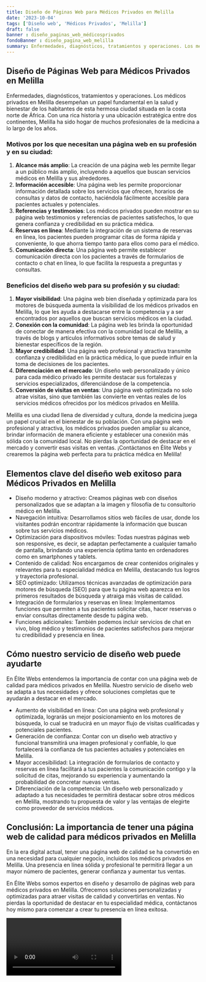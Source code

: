 ```yaml
---
title: Diseño de Páginas Web para Médicos Privados en Melilla
date: '2023-10-04'
tags: ['Diseño web', 'Médicos Privados', 'Melilla']
draft: false
banner : diseño_paginas_web_médicosprivados
fondoBanner : diseño_pagina_web_melilla
summary: Enfermedades, diagnósticos, tratamientos y operaciones. Los médicos privados en Melilla desempeñan un papel fundamental en la salud y bienestar de los habitantes de esta hermosa ciudad situada en la costa norte de África. Con una rica historia y una ubicación estratégica entre dos continentes, Melilla ha sido hogar de muchos profesionales de la medicina a lo largo de los años.
---
```


## Diseño de Páginas Web para Médicos Privados en Melilla

Enfermedades, diagnósticos, tratamientos y operaciones. Los médicos privados en Melilla desempeñan un papel fundamental en la salud y bienestar de los habitantes de esta hermosa ciudad situada en la costa norte de África. Con una rica historia y una ubicación estratégica entre dos continentes, Melilla ha sido hogar de muchos profesionales de la medicina a lo largo de los años.

### Motivos por los que necesitan una página web en su profesión y en su ciudad:
1. **Alcance más amplio**: La creación de una página web les permite llegar a un público más amplio, incluyendo a aquellos que buscan servicios médicos en Melilla y sus alrededores.
2. **Información accesible**: Una página web les permite proporcionar información detallada sobre los servicios que ofrecen, horarios de consultas y datos de contacto, haciéndola fácilmente accesible para pacientes actuales y potenciales.
3. **Referencias y testimonios**: Los médicos privados pueden mostrar en su página web testimonios y referencias de pacientes satisfechos, lo que genera confianza y credibilidad en su práctica médica.
4. **Reservas en línea**: Mediante la integración de un sistema de reservas en línea, los pacientes pueden programar citas de forma rápida y conveniente, lo que ahorra tiempo tanto para ellos como para el médico.
5. **Comunicación directa**: Una página web permite establecer comunicación directa con los pacientes a través de formularios de contacto o chat en línea, lo que facilita la respuesta a preguntas y consultas.

### Beneficios del diseño web para su profesión y su ciudad:
1. **Mayor visibilidad**: Una página web bien diseñada y optimizada para los motores de búsqueda aumenta la visibilidad de los médicos privados en Melilla, lo que les ayuda a destacarse entre la competencia y a ser encontrados por aquellos que buscan servicios médicos en la ciudad.
2. **Conexión con la comunidad**: La página web les brinda la oportunidad de conectar de manera efectiva con la comunidad local de Melilla, a través de blogs y artículos informativos sobre temas de salud y bienestar específicos de la región.
3. **Mayor credibilidad**: Una página web profesional y atractiva transmite confianza y credibilidad en la práctica médica, lo que puede influir en la toma de decisiones de los pacientes.
4. **Diferenciación en el mercado**: Un diseño web personalizado y único para cada médico privado les permite destacar sus fortalezas y servicios especializados, diferenciándose de la competencia.
5. **Conversión de visitas en ventas**: Una página web optimizada no solo atrae visitas, sino que también las convierte en ventas reales de los servicios médicos ofrecidos por los médicos privados en Melilla.

Melilla es una ciudad llena de diversidad y cultura, donde la medicina juega un papel crucial en el bienestar de su población. Con una página web profesional y atractiva, los médicos privados pueden ampliar su alcance, brindar información de manera eficiente y establecer una conexión más sólida con la comunidad local. No pierdas la oportunidad de destacar en el mercado y convertir esas visitas en ventas. ¡Contáctanos en Élite Webs y crearemos la página web perfecta para tu práctica médica en Melilla!

<GifSeo />

<Cta />

## Elementos clave del diseño web exitoso para Médicos Privados en Melilla

- Diseño moderno y atractivo: Creamos páginas web con diseños personalizados que se adaptan a la imagen y filosofía de tu consultorio médico en Melilla.
- Navegación intuitiva: Desarrollamos sitios web fáciles de usar, donde los visitantes podrán encontrar rápidamente la información que buscan sobre tus servicios médicos.
- Optimización para dispositivos móviles: Todas nuestras páginas web son responsive, es decir, se adaptan perfectamente a cualquier tamaño de pantalla, brindando una experiencia óptima tanto en ordenadores como en smartphones y tablets.
- Contenido de calidad: Nos encargamos de crear contenidos originales y relevantes para tu especialidad médica en Melilla, destacando tus logros y trayectoria profesional.
- SEO optimizado: Utilizamos técnicas avanzadas de optimización para motores de búsqueda (SEO) para que tu página web aparezca en los primeros resultados de búsqueda y atraiga más visitas de calidad.
- Integración de formularios y reservas en línea: Implementamos funciones que permiten a tus pacientes solicitar citas, hacer reservas o enviar consultas directamente desde tu página web.
- Funciones adicionales: También podemos incluir servicios de chat en vivo, blog médico y testimonios de pacientes satisfechos para mejorar tu credibilidad y presencia en línea.

## Cómo nuestro servicio de diseño web puede ayudarte

En Élite Webs entendemos la importancia de contar con una página web de calidad para médicos privados en Melilla. Nuestro servicio de diseño web se adapta a tus necesidades y ofrece soluciones completas que te ayudarán a destacar en el mercado. 

- Aumento de visibilidad en línea: Con una página web profesional y optimizada, lograrás un mejor posicionamiento en los motores de búsqueda, lo cual se traducirá en un mayor flujo de visitas cualificadas y potenciales pacientes.
- Generación de confianza: Contar con un diseño web atractivo y funcional transmitirá una imagen profesional y confiable, lo que fortalecerá la confianza de tus pacientes actuales y potenciales en Melilla.
- Mayor accesibilidad: La integración de formularios de contacto y reservas en línea facilitará a tus pacientes la comunicación contigo y la solicitud de citas, mejorando su experiencia y aumentando la probabilidad de concretar nuevas ventas.
- Diferenciación de la competencia: Un diseño web personalizado y adaptado a tus necesidades te permitirá destacar sobre otros médicos en Melilla, mostrando tu propuesta de valor y las ventajas de elegirte como proveedor de servicios médicos.

## Conclusión: La importancia de tener una página web de calidad para médicos privados en Melilla

En la era digital actual, tener una página web de calidad se ha convertido en una necesidad para cualquier negocio, incluidos los médicos privados en Melilla. Una presencia en línea sólida y profesional te permitirá llegar a un mayor número de pacientes, generar confianza y aumentar tus ventas.

En Élite Webs somos expertos en diseño y desarrollo de páginas web para médicos privados en Melilla. Ofrecemos soluciones personalizadas y optimizadas para atraer visitas de calidad y convertirlas en ventas. No pierdas la oportunidad de destacar en tu especialidad médica, contáctanos hoy mismo para comenzar a crear tu presencia en línea exitosa.

<Video />

<CtaBot job='Médicos Privados' city='Melilla'/>

<Gmaps query='Melilla+españa+maps' />